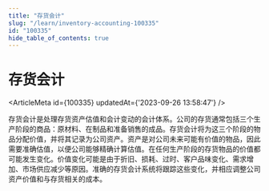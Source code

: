 ```yaml
---
title: "存货会计"
slug: "/learn/inventory-accounting-100335"
id: "100335"
hide_table_of_contents: true
---
```



# 存货会计

<ArticleMeta id={100335} updatedAt={'2023-09-26 13:58:47'} />
<div className='border-solid border-b border-t-0 my-4 border-[var(--ifm-color-gray-300)]' />

存货会计是处理存货资产估值和会计变动的会计体系。公司的存货通常包括三个生产阶段的商品：原材料、在制品和准备销售的成品。存货会计将为这三个阶段的物品分配价值，并将其记录为公司资产。资产是对公司未来可能有价值的物品，因此需要准确估值，以便公司能够精确计算估值。在任何生产阶段的存货物品的价值都可能发生变化。价值变化可能是由于折旧、损耗、过时、客户品味变化、需求增加、市场供应减少等原因。准确的存货会计系统将跟踪这些变化，并相应调整公司资产价值和与存货相关的成本。
